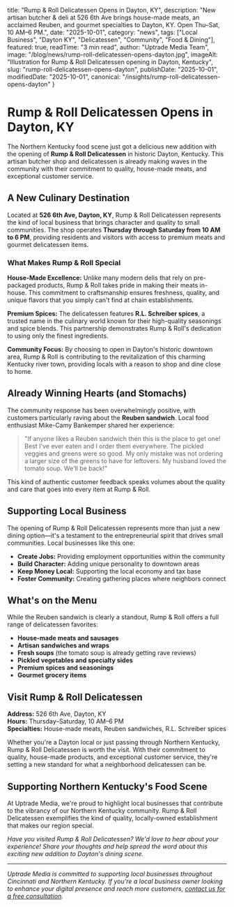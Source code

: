   title: "Rump & Roll Delicatessen Opens in Dayton, KY",
  description:
    "New artisan butcher & deli at 526 6th Ave brings house-made meats, an acclaimed Reuben, and gourmet specialties to Dayton, KY. Open Thu–Sat, 10 AM–6 PM.",
  date: "2025-10-01",
  category: "news",
  tags: ["Local Business", "Dayton KY", "Delicatessen", "Community", "Food & Dining"],
  featured: true,
  readTime: "3 min read",
  author: "Uptrade Media Team",
  image: "/blog/news/rump-roll-delicatessen-opens-dayton.jpg",
  imageAlt: "Illustration for Rump & Roll Delicatessen opening in Dayton, Kentucky",
  slug: "rump-roll-delicatessen-opens-dayton",
  publishDate: "2025-10-01",
  modifiedDate: "2025-10-01",
  canonical: "/insights/rump-roll-delicatessen-opens-dayton"
}

# Rump & Roll Delicatessen Opens in Dayton, KY

The Northern Kentucky food scene just got a delicious new addition with the opening of **Rump & Roll Delicatessen** in historic Dayton, Kentucky. This artisan butcher shop and delicatessen is already making waves in the community with their commitment to quality, house-made meats, and exceptional customer service.

## A New Culinary Destination

Located at **526 6th Ave, Dayton, KY**, Rump & Roll Delicatessen represents the kind of local business that brings character and quality to small communities. The shop operates **Thursday through Saturday from 10 AM to 6 PM**, providing residents and visitors with access to premium meats and gourmet delicatessen items.

### What Makes Rump & Roll Special

**House-Made Excellence:** Unlike many modern delis that rely on pre-packaged products, Rump & Roll takes pride in making their meats in-house. This commitment to craftsmanship ensures freshness, quality, and unique flavors that you simply can't find at chain establishments.

**Premium Spices:** The delicatessen features **R.L. Schreiber spices**, a trusted name in the culinary world known for their high-quality seasonings and spice blends. This partnership demonstrates Rump & Roll's dedication to using only the finest ingredients.

**Community Focus:** By choosing to open in Dayton's historic downtown area, Rump & Roll is contributing to the revitalization of this charming Kentucky river town, providing locals with a reason to shop and dine close to home.

## Already Winning Hearts (and Stomachs)

The community response has been overwhelmingly positive, with customers particularly raving about the **Reuben sandwich**. Local food enthusiast Mike-Camy Bankemper shared her experience:

> "If anyone likes a Reuben sandwich then this is the place to get one! Best I've ever eaten and I order them everywhere. The pickled veggies and greens were so good. My only mistake was not ordering a larger size of the greens to have for leftovers. My husband loved the tomato soup. We'll be back!"

This kind of authentic customer feedback speaks volumes about the quality and care that goes into every item at Rump & Roll.

## Supporting Local Business

The opening of Rump & Roll Delicatessen represents more than just a new dining option—it's a testament to the entrepreneurial spirit that drives small communities. Local businesses like this one:

- **Create Jobs:** Providing employment opportunities within the community  
- **Build Character:** Adding unique personality to downtown areas  
- **Keep Money Local:** Supporting the local economy and tax base  
- **Foster Community:** Creating gathering places where neighbors connect  

## What's on the Menu

While the Reuben sandwich is clearly a standout, Rump & Roll offers a full range of delicatessen favorites:

- **House-made meats and sausages**  
- **Artisan sandwiches and wraps**  
- **Fresh soups** (the tomato soup is already getting rave reviews)  
- **Pickled vegetables and specialty sides**  
- **Premium spices and seasonings**  
- **Gourmet grocery items**

## Visit Rump & Roll Delicatessen

**Address:** 526 6th Ave, Dayton, KY  
**Hours:** Thursday–Saturday, 10 AM–6 PM  
**Specialties:** House-made meats, Reuben sandwiches, R.L. Schreiber spices

Whether you're a Dayton local or just passing through Northern Kentucky, Rump & Roll Delicatessen is worth the visit. With their commitment to quality, house-made products, and exceptional customer service, they're setting a new standard for what a neighborhood delicatessen can be.

## Supporting Northern Kentucky's Food Scene

At Uptrade Media, we're proud to highlight local businesses that contribute to the vibrancy of our Northern Kentucky community. Rump & Roll Delicatessen exemplifies the kind of quality, locally-owned establishment that makes our region special.

*Have you visited Rump & Roll Delicatessen? We'd love to hear about your experience! Share your thoughts and help spread the word about this exciting new addition to Dayton's dining scene.*

---

*Uptrade Media is committed to supporting local businesses throughout Cincinnati and Northern Kentucky. If you're a local business owner looking to enhance your digital presence and reach more customers, [contact us for a free consultation](/free-audit).*
